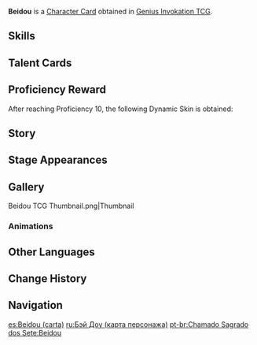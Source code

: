 {{About|the [[Character Card]]|the [[Playable Character]]|Beidou}}
{{Genius Invokation TCG Infobox
|title       = Beidou
|id          = 001405
|image       = Beidou Character Card.png
|type        = Character Card
|health      = 10
|element     = Electro
|faction     = Liyue
|weapon      = Claymore
|description = 
|source1     = Achieve victory in [[Genius Invokation TCG/Stage/Beidou/Friendly Fracas|Friendly Fracas (Beidou)]]
|features    = Beidou
}}
'''Beidou''' is a [[Character Card]] obtained in [[Genius Invokation TCG]].

==Skills==
{{Genius Invokation TCG Skills Table}}

==Talent Cards==
{{Genius Invokation TCG Talent Cards Table}}

==Proficiency Reward==
After reaching Proficiency 10, the following Dynamic Skin is obtained:<br />{{TCG Card|Lightning Storm|1|golden=1|caption=1}}

==Story==
{{Description|"Remember this day, you almost won money from Captain of the Crux."|title="Uncrowned Lord of the Ocean" Beidou}}

==Stage Appearances==
{{Genius Invokation TCG Stage Appearances}}

==Gallery==
<gallery>
Beidou TCG Thumbnail.png|Thumbnail
</gallery>

===Animations===
{{Preview
|size     = 200px
|file1    = Beidou Dynamic Skin
|caption  = Dynamic Skin Idle Animation
}}

==Other Languages==
{{Transclude|Beidou|Other Languages}}

==Change History==
{{Change History|3.4}}

==Navigation==
{{Genius Invokation TCG Navbox|Character Card Obtainable}}

[[es:Beidou (carta)]]
[[ru:Бэй Доу (карта персонажа)]]
[[pt-br:Chamado Sagrado dos Sete:Beidou]]